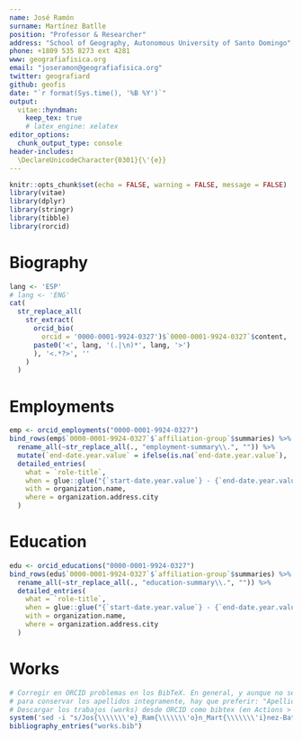 ```yaml
---
name: José Ramón
surname: Martínez Batlle
position: "Professor & Researcher"
address: "School of Geography, Autonomous University of Santo Domingo"
phone: +1809 535 8273 ext 4281
www: geografiafisica.org
email: "joseramon@geografiafisica.org"
twitter: geografiard
github: geofis
date: "`r format(Sys.time(), '%B %Y')`"
output:
  vitae::hyndman:
    keep_tex: true
    # latex_engine: xelatex
editor_options: 
  chunk_output_type: console
header-includes:
  \DeclareUnicodeCharacter{0301}{\'{e}}
---
```


```r
knitr::opts_chunk$set(echo = FALSE, warning = FALSE, message = FALSE)
library(vitae)
library(dplyr)
library(stringr)
library(tibble)
library(rorcid)
```

# Biography

```r
lang <- 'ESP'
# lang <- 'ENG'
cat(
  str_replace_all(
    str_extract(
      orcid_bio(
        orcid = '0000-0001-9924-0327')$`0000-0001-9924-0327`$content,
      paste0('<', lang, '(.|\n)*', lang, '>')
      ), '<.*?>', ''
    )
  )
```

# Employments

```r
emp <- orcid_employments("0000-0001-9924-0327")
bind_rows(emp$`0000-0001-9924-0327`$`affiliation-group`$summaries) %>%
  rename_all(~str_replace_all(., "employment-summary\\.", "")) %>% 
  mutate(`end-date.year.value` = ifelse(is.na(`end-date.year.value`), 'Present', `end-date.year.value`)) %>% 
  detailed_entries(
    what = `role-title`,
    when = glue::glue("{`start-date.year.value`} - {`end-date.year.value`}"),
    with = organization.name,
    where = organization.address.city
  )
```

# Education

```r
edu <- orcid_educations("0000-0001-9924-0327")
bind_rows(edu$`0000-0001-9924-0327`$`affiliation-group`$summaries) %>%
  rename_all(~str_replace_all(., "education-summary\\.", "")) %>% 
  detailed_entries(
    what = `role-title`,
    when = glue::glue("{`start-date.year.value`} - {`end-date.year.value`}"),
    with = organization.name,
    where = organization.address.city
  )
```

# Works

```r
# Corregir en ORCID problemas en los BibTeX. En general, y aunque no sea la solución ideal,
# para conservar los apellidos integramente, hay que preferir: "Apellido1-Apellido2, Nombre1 Nombre2"
# Descargar los trabajos (works) desde ORCID como bibtex (en Actions > Export all works)
system('sed -i "s/Jos{\\\\\\\'e}_Ram{\\\\\\\'o}n_Mart{\\\\\\\'i}nez-Batlle_/Jose_Ramon_Martinez-Batlle_/g" works.bib')
bibliography_entries("works.bib")
```

<!-- Una vez tejido el documento, si da error, usar el .tex para compilar en Texmaker -->